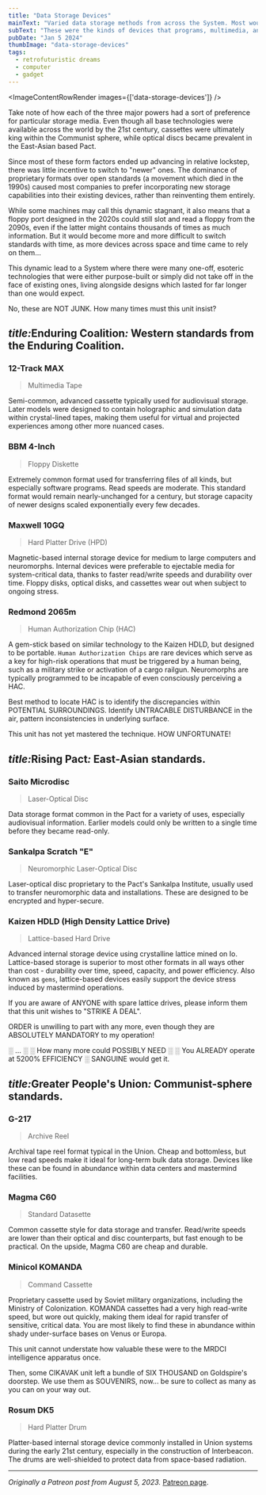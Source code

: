 ```yaml
---
title: "Data Storage Devices"
mainText: "Varied data storage methods from across the System. Most would consider it junk."
subText: "These were the kinds of devices that programs, multimedia, and memories were stored on. Device standards often remained unchanged for many decades, as the technologies advanced in lockstep with each other."
pubDate: "Jan 5 2024"
thumbImage: "data-storage-devices"
tags:
  - retrofuturistic dreams
  - computer
  - gadget
---
```



<ImageContentRowRender 
  images={['data-storage-devices']}
/>

Take note of how each of the three major powers had a sort of preference for particular storage media. Even though all base technologies were available across the world by the 21st century, cassettes were ultimately king within the Communist sphere, while optical discs became prevalent in the East-Asian based Pact.

Since most of these form factors ended up advancing in relative lockstep, there was little incentive to switch to "newer" ones. The dominance of proprietary formats over open standards (a movement which died in the 1990s) caused most companies to prefer incorporating new storage capabilities into their existing devices, rather than reinventing them entirely.

While some machines may call this dynamic stagnant, it also means that a floppy port designed in the 2020s could still slot and read a floppy from the 2090s, even if the latter might contains thousands of times as much information. But it would become more and more difficult to switch standards with time, as more devices across space and time came to rely on them...

This dynamic lead to a System where there were many one-off, esoteric technologies that were either purpose-built or simply did not take off in the face of existing ones, living alongside designs which lasted for far longer than one would expect.

<QuoteRow author={AuthorUniserve}>
No, these are NOT JUNK. How many times must this unit insist?
</QuoteRow>

## <span class="short"><i>title:</i>Enduring Coalition<i>:</i></span> Western standards from the Enduring Coalition.

### 12-Track MAX
> Multimedia Tape

Semi-common, advanced cassette typically used for audiovisual storage. Later models were designed to contain holographic and simulation data within crystal-lined tapes, making them useful for virtual and projected experiences among other more nuanced cases.

### BBM 4-Inch
> Floppy Diskette

Extremely common format used for transferring files of all kinds, but especially software programs. Read speeds are moderate. This standard format would remain nearly-unchanged for a century, but storage capacity of newer designs scaled exponentially every few decades.

### Maxwell 10GQ  
> Hard Platter Drive (HPD)

Magnetic-based internal storage device for medium to large computers and neuromorphs. Internal devices were preferable to ejectable media for system-critical data, thanks to faster read/write speeds and durability over time. Floppy disks, optical disks, and cassettes wear out when subject to ongoing stress.

### Redmond 2065m
> Human Authorization Chip (HAC)

A gem-stick based on similar technology to the Kaizen HDLD, but designed to be portable. `Human Authorization Chips` are rare devices which serve as a key for high-risk operations that must be triggered by a human being, such as a military strike or activation of a cargo railgun. Neuromorphs are typically programmed to be incapable of even consciously perceiving a HAC.

<QuoteRow author={AuthorUniserve}>
Best method to locate HAC is to identify the discrepancies within POTENTIAL SURROUNDINGS. Identify UNTRACABLE DISTURBANCE in the air, pattern inconsistencies in underlying surface. 

This unit has not yet mastered the technique. HOW UNFORTUNATE!
</QuoteRow>

## <span class="short"><i>title:</i>Rising Pact<i>:</i></span> East-Asian standards.

### Saito Microdisc
> Laser-Optical Disc

Data storage format common in the Pact for a variety of uses, especially audiovisual information. Earlier models could only be written to a single time before they became read-only.

### Sankalpa Scratch "E"
> Neuromorphic Laser-Optical Disc

Laser-optical disc proprietary to the Pact's Sankalpa Institute, usually used to transfer neuromorphic data and installations. These are designed to be encrypted and hyper-secure.

### Kaizen HDLD (High Density Lattice Drive)
> Lattice-based Hard Drive 

Advanced internal storage device using crystalline lattice mined on Io. Lattice-based storage is superior to most other formats in all ways other than cost - durability over time, speed, capacity, and power efficiency. Also known as `gems`, lattice-based devices easily support the device stress induced by mastermind operations.

<QuoteRow author={AuthorUniserve}>
If you are aware of ANYONE with spare lattice drives, please inform them that this unit wishes to "STRIKE A DEAL". 

ORDER is unwilling to part with any more, even though they are ABSOLUTELY MANDATORY to my operation!
</QuoteRow>

<QuoteRow author={AuthorOperatorCobalt} left>
░ ... ░
░ How many more could POSSIBLY NEED ░
░ You ALREADY operate at 5200% EFFICIENCY ░
</QuoteRow>

<QuoteRow author={AuthorUniserve}>
SANGUINE would get it.
</QuoteRow>

## <span class="short"><i>title:</i>Greater People's Union<i>:</i></span> Communist-sphere standards.

### G-217
> Archive Reel

Archival tape reel format typical in the Union. Cheap and bottomless, but low read speeds make it ideal for long-term bulk data storage. Devices like these can be found in abundance within data centers and mastermind facilities.

### Magma C60
> Standard Datasette

Common cassette style for data storage and transfer. Read/write speeds are lower than their optical and disc counterparts, but fast enough to be practical. On the upside, Magma C60 are cheap and durable.

### Minicol KOMANDA
> Command Cassette

Proprietary cassette used by Soviet military organizations, including the Ministry of Colonization. KOMANDA cassettes had a very high read-write speed, but wore out quickly, making them ideal for rapid transfer of sensitive, critical data. You are most likely to find these in abundance within shady under-surface bases on Venus or Europa.

<QuoteRow author={AuthorUniserve}>
This unit cannot understate how valuable these were to the MRDCI intelligence apparatus once.

Then, some CIKAVAK unit left a bundle of SIX THOUSAND on Goldspire's doorstep. We use them as SOUVENIRS, now... be sure to collect as many as you can on your way out.
</QuoteRow>

### Rosum DK5
> Hard Platter Drum

Platter-based internal storage device commonly installed in Union systems during the early 21st century, especially in the construction of Interbeacon. The drums are well-shielded to protect data from space-based radiation.

---

*Originally a Patreon post from August 5, 2023.* [Patreon page](https://www.patreon.com/posts/final-collection-87218068).